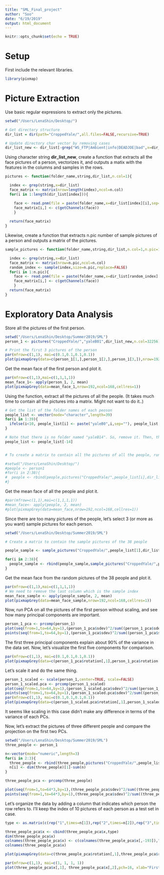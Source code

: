 ```yaml
---
title: "SML_Final_project"
author: "Soo"
date: "6/19/2019"
output: html_document
---
```


```r
knitr::opts_chunk$set(echo = TRUE)
```

# Setup

First include the relevant libraries.

```r
library(pixmap)
```

# Picture Extraction

Use basic regular expressions to extract only the pictures.

```r

setwd("/Users/LenaShin/Desktop/")

# Get directory structure
dir_list = dir(path="CroppedYale/",all.files=FALSE,recursive=TRUE)

# Update directory char vector by removing cases
dir_list_new <- dir_list[-grep("WS_FTP|Ambient|info|DEADJOE|bad",x=dir_list)]
```

Using character string **dir_list_new**, create a function that extracts all the face pictures of a person, vectorizes it, and outputs a matix with the features in the columns and samples in the rows.

```r

pictures <- function(folder_name,string,dir_list,n.col=1){

  index <- grep(string,x=dir_list)
  face_matrix <- matrix(nrow=length(index),ncol=n.col)
  for(i in 1:length(dir_list[index])){

    face <- read.pnm(file = paste(folder_name,x=dir_list[index][i],sep=""))
    face_matrix[i,] <- c(getChannels(face))
    }
  
  return(face_matrix)
}

```

Likewise, create a function that extracts n.pic number of sample pictures of a person and outputs a matrix of the pictures.

```r

sample_pictures <- function(folder_name,string,dir_list,n.col=1,n.pic=1){

  index <- grep(string,x=dir_list)
  face_matrix <- matrix(nrow=n.pic,ncol=n.col)
  random_index <- sample(index,size=n.pic,replace=FALSE)
  for(i in 1:n.pic){
    face <- read.pnm(file = paste(folder_name,x=dir_list[random_index][i],sep=""))
    face_matrix[i,] <- c(getChannels(face))
    }
  return(face_matrix)
}

```

# Exploratory Data Analysis

Store all the pictures of the first person.

```r

setwd("/Users/LenaShin/Desktop/Summer2019/SML")
person_1 <- pictures("CroppedYale/","yaleB01",dir_list_new,n.col=32256)

# Print the first 3 pictures of the person
par(mfrow=c(1,1), mai=c(0.1,0.1,0.1,0.1))
plot(pixmapGrey(data=c(person_1[1,],person_1[2,],person_1[3,]),nrow=192,ncol=168*3,cellres=1))

```

Get the mean face of the first person and plot it.

```r
par(mfrow=c(1,1),mai=c(1,1,1,1))
mean_face_1<- apply(person_1, 2, mean)
plot(pixmapGrey(data=mean_face_1,nrow=192,ncol=168,cellres=1))
```

Using the function, extract all the pictures of all the people. (It takes much time to contain all the pictures into a matrix. Might not want to do it..)

```r

# Get the list of the folder names of each peoson
people_list <- vector(mode="character",length=39)
for(i in 1:39){
  ifelse(i<10, people_list[i] <- paste("yaleB0",i,sep=""), people_list[i] <- paste("yaleB",i,sep=""))
}

# Note that there is no folder named "yaleB14". So, remove it. Then, there are 38 people in total.
people_list <- people_list[-14]


# To create a matrix to contain all the pictures of all the people, run the code below

#setwd("/Users/LenaShin/Desktop/")
#people <- person1
#for(i in 2:38){
#  people <- rbind(people,pictures("CroppedYale/",people_list[i],dir_list_new,n.col=32256))
#}
```

Get the mean face of all the people and plot it.

```r
#par(mfrow=c(1,1),mai=c(1,1,1,1))
#mean_face<- apply(people, 2, mean)
#plot(pixmapGrey(data=mean_face,nrow=192,ncol=168,cellres=1))
```

Since there are too many pictures of the people, let's select 3 (or more as you want) sample pictures for each person.

```r

setwd("/Users/LenaShin/Desktop/Summer2019/SML")

# Create a matrix to contain the sample pictures of the 38 people

people_sample <- sample_pictures("CroppedYale/",people_list[1],dir_list_new,n.col=32256,n.pic=10)

for(i in 2:38){
  people_sample <- rbind(people_sample,sample_pictures("CroppedYale/",people_list[i],dir_list_new,n.col=32256,n.pic=3))
}

```

Get the mean face from the random pictures of the 38 people and plot it.

```r
par(mfrow=c(1,1),mai=c(1,1,1,1))
# We need to remove the last column which is the sample index
mean_face_sample <- apply(people_sample, 2, mean)
plot(pixmapGrey(data=mean_face_sample,nrow=192,ncol=168,cellres=1))
```

Now, run PCA on all the pictures of the first person without scaling, and see how many principal components are important.

```r

person_1_pca <- prcomp(person_1)
plot(seq(from=1,to=64,by=1),(person_1_pca$sdev)^2/sum((person_1_pca$sdev)^2),type="l",xlab="number of PCs",ylab="ratio of the variance")
points(seq(from=1,to=64,by=1),(person_1_pca$sdev)^2/sum((person_1_pca$sdev)^2))

```

The first three principal components explain about 90% of the variance in the data set. Now, let's visualize the first five components for comparison.

```r

par(mfrow=c(1,1), mai=c(0.1,0.1,0.1,0.1))
plot(pixmapGrey(data=c(person_1_pca$rotation[,1],person_1_pca$rotation[,2],person_1_pca$rotation[,3],person_1_pca$rotation[,4],person_1_pca$rotation[,5]),nrow=192,ncol=168*5,cellres=1))

```

Let's scale it and do the same thing.

```r

person_1_scaled <- scale(person_1,center=TRUE, scale=FALSE)
person_1_scaled.pca <- prcomp(person_1_scaled)
plot(seq(from=1,to=64,by=1),(person_1_scaled.pca$sdev)^2/sum((person_1_scaled.pca$sdev)^2),type="l",xlab="number of PCs",ylab="ratio of the variance")
points(seq(from=1,to=64,by=1),(person_1_scaled.pca$sdev)^2/sum((person_1_scaled.pca$sdev)^2))
par(mfrow=c(1,1), mai=c(0.1,0.1,0.1,0.1))
plot(pixmapGrey(data=c(person_1_scaled.pca$rotation[,1],person_1_scaled.pca$rotation[,2],person_1_scaled.pca$rotation[,3],person_1_scaled.pca$rotation[,4],person_1_scaled.pca$rotation[,5]),nrow=192,ncol=168*5,cellres=1))

```

It seems like scaling in this case didn't make any difference in terms of the variance of each PCs.

Now, let's extract the pictures of three different people and compare the projection on the first two PCs. 

```r
setwd("/Users/LenaShin/Desktop/Summer2019/SML")
three_people <- person_1

n<-vector(mode="numeric",length=3)
for(i in 2:3){
  three_people <- rbind(three_people,pictures("CroppedYale/",people_list[i],dir_list_new,n.col=32256))
  n[i] <- dim(three_people)[1]-sum(n)
}

three_people_pca <- prcomp(three_people)

plot(seq(from=1,to=64*3,by=1),(three_people_pca$sdev)^2/sum((three_people_pca$sdev)^2),type="l", xlab="number of PCs", ylab="ratio of the variance")
points(seq(from=1,to=64*3,by=1),(three_people_pca$sdev)^2/sum((three_people_pca$sdev)^2))

```

Let's organize the data by adding a column that indicates which person the row refers to. I'll keep the index of 10 pictures of each person as a test set in case.

```r

type <- as.matrix(c(rep("1",times=n[1]),rep("2",times=n[2]),rep("3",times=n[3])),nrow=sum(n),ncol=1)

three_people_pca$x <- cbind(three_people_pca$x,type)
dim(three_people_pca$x)
colnames(three_people_pca$x) <- c(colnames(three_people_pca$x[,-193]),"type")
colnames(three_people_pca$x)

```


```r
plot(pixmapGrey(data=c(three_people_pca$rotation[,1],three_people_pca$rotation[,2],three_people_pca$rotation[,3],three_people_pca$rotation[,4],three_people_pca$rotation[,5]),nrow=192,ncol=168*5,cellres=1))
```

```r
par(mfrow=c(1,1), mai=c(1, 1, 1, 1))
plot(three_people_pca$x[,1], three_people_pca$x[,2],pch=16, xlab="First Principle Component", ylab="Second Principle Component" )
```

